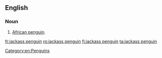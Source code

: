 ==English==

===Noun===
{{en-noun|head=[[jackass]] [[penguin]]}}

# [[African penguin]].

[[Category:en:Penguins]]

[[fr:jackass penguin]]
[[ro:jackass penguin]]
[[fi:jackass penguin]]
[[ta:jackass penguin]]